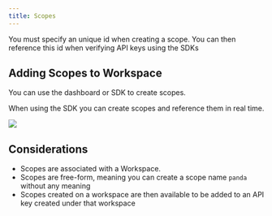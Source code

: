 ```yaml
---
title: Scopes
---
```


<Note>
    You must specify an unique id when creating a scope. You can then reference this id when verifying API keys using the SDKs
</Note>

## Adding Scopes to Workspace

You can use the dashboard or SDK to create scopes. 

When using the SDK you can create scopes and reference them in real time.

<Frame>
    <img src="images/create_ws_scope.png" />
</Frame>

## Considerations

- Scopes are associated with a Workspace.
- Scopes are free-form, meaning you can create a scope name `panda` without any meaning
- Scopes created on a workspace are then available to be added to an API key created under that workspace

